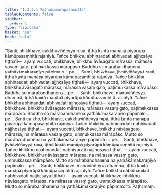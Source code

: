 ```yaml
---
title: "1.3.2.1 Paṭhamamārapāsasutta"
tableOfContents: false
sidebar:
  order: 1
type: "tipitaka"
basket: "su"
book: "sala"
---
```



<DynamicBreadcrumb />

<Division number="114" book="sala" bookNo="13" page="311">

<Paragraph number="613" book="sala">
“Santi, bhikkhave, cakkhuviññeyyā rūpā, iṭṭhā kantā manāpā piyarūpā kāmūpasaṃhitā rajanīyā. Tañce bhikkhu abhinandati abhivadati ajjhosāya tiṭṭhati—  ayaṃ vuccati, bhikkhave, bhikkhu āvāsagato mārassa, mārassa vasaṃ gato, paṭimukkassa mārapāso. Baddho so mārabandhanena yathākāmakaraṇīyo pāpimato …pe… .
</Paragraph>

<Paragraph number="614" book="sala">
Santi, bhikkhave, jivhāviññeyyā rasā, iṭṭhā kantā manāpā piyarūpā kāmūpasaṃhitā rajanīyā. Tañce bhikkhu abhinandati abhivadati ajjhosāya tiṭṭhati—  ayaṃ vuccati, bhikkhave, bhikkhu āvāsagato mārassa, mārassa vasaṃ gato, paṭimukkassa mārapāso. Baddho so mārabandhanena …pe… .
</Paragraph>

<Paragraph number="615" book="sala">
Santi, bhikkhave, manoviññeyyā dhammā, iṭṭhā kantā manāpā piyarūpā kāmūpasaṃhitā rajanīyā. Tañce bhikkhu abhinandati abhivadati ajjhosāya tiṭṭhati—  ayaṃ vuccati, bhikkhave, bhikkhu āvāsagato mārassa, mārassa vasaṃ gato, paṭimukkassa mārapāso. Baddho so mārabandhanena yathākāmakaraṇīyo pāpimato …pe…
</Paragraph>

<Paragraph number="616" book="sala">
Santi ca kho, bhikkhave, cakkhuviññeyyā rūpā, iṭṭhā kantā manāpā piyarūpā kāmūpasaṃhitā rajanīyā. Tañce bhikkhu nābhinandati nābhivadati nājjhosāya tiṭṭhati—  ayaṃ vuccati, bhikkhave, bhikkhu nāvāsagato mārassa, na mārassa vasaṃ gato, ummukkassa mārapāso. Mutto so mārabandhanena na yathākāmakaraṇīyo pāpimato …pe… .
</Paragraph>

<Paragraph number="617" book="sala">
Santi, bhikkhave, jivhāviññeyyā rasā, iṭṭhā kantā manāpā piyarūpā kāmūpasaṃhitā rajanīyā. Tañce bhikkhu nābhinandati nābhivadati nājjhosāya tiṭṭhati—  ayaṃ vuccati, bhikkhave, bhikkhu nāvāsagato mārassa, na mārassa vasaṃ gato, ummukkassa mārapāso. Mutto so mārabandhanena na yathākāmakaraṇīyo pāpimato …pe… .
</Paragraph>

<Paragraph number="618" book="sala">
Santi, bhikkhave, manoviññeyyā dhammā, iṭṭhā kantā manāpā piyarūpā kāmūpasaṃhitā rajanīyā. Tañce bhikkhu nābhinandati nābhivadati nājjhosāya tiṭṭhati—  ayaṃ vuccati, bhikkhave, bhikkhu nāvāsagato mārassa, na mārassa vasaṃ gato, ummukkassa mārapāso. Mutto so mārabandhanena na yathākāmakaraṇīyo pāpimato”ti.

</Paragraph>
</Division>

<Paragraph number="619" type="center" book="sala">
Paṭhamaṃ.
</Paragraph>